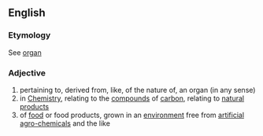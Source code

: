 ==English==
===Etymology===
See [[organ]]
===Adjective===
# pertaining to, derived from, like, of the nature of, an organ (in any sense)
# in [[Chemistry]], relating to the [[compound]]s of [[carbon]], relating to [[natural]] [[product]]s
# of [[food]] or food products, grown in an [[environment]] free from [[artificial]] [[agro-chemical]]s and the like
